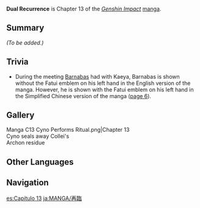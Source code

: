 {{Stub|Add summary and characters}}
{{Manga Infobox
|title      = Dual Recurrence
|image      = Manga Chapter 13 Cover 1.png<!--<gallery>
|Part 1
Manga Chapter 13 Cover 2.png|Part 2
</gallery>-->
|chapter    = 13
|characters = 
|prev       = Unshrouded Resolution
|next       = Malignant Illness
|link       = https://genshin.hoyoverse.com/en/manga/detail/104888
}}
{{Description|The path of redemption is set for [[Collei]]. As she is about to start a new life, a mysterious foe from her past appears before her.}}
'''Dual Recurrence''' is Chapter 13 of the ''[[Genshin Impact]]'' [[manga]].

==Summary==
''(To be added.)''

==Trivia==
* During the meeting [[Barnabas]] had with Kaeya, Barnabas is shown without the Fatui emblem on his left hand in the English version of the manga. However, he is shown with the Fatui emblem on his left hand in the Simplified Chinese version of the manga ([https://ys.mihoyo.com/main/manga/detail/3756?mute=1 page 6]).

==Gallery==
<gallery>
Manga C13 Cyno Performs Ritual.png|Chapter 13<br />Cyno seals away Collei's<br />Archon residue
</gallery>

==Other Languages==
{{Other Languages
|en      = Dual Recurrence
|zhs     = 再临
|zhs_rm  = Zàilín
|zht     = 再臨
|zht_rm  = Zàilín
|zh_tl   = Second Coming
|ja      = 再臨
|ja_rm   = Sairin
|ja_tl   = Second Coming
|ko      = {{tt|재림|再臨}}
|ko_rm   = Jaerim
|ko_tl   = Second Coming
<!--|es  = not yet localized-->
|es_tl   = 
<!--|fr  = not yet localized-->
|fr_tl   = 
|ru      = Возвращение
|ru_tl   = Return
|th      = มาอีกครั้ง
|th_rm   = 
|th_tl   = 
|vi      = {{tt|Giáng Lâm|降臨}}
|vi_tl   = 
|de      = Das Wiedersehen
|de_tl   = The Reunion
|id      = Datang Kembali
|id_tl   = Coming Again
<!--|pt  = not yet localized-->
|pt_tl   = 
|tr      = 
|tr_tl   = 
|it      = 
|it_tl   = 
}}

==Navigation==
{{Manga Navbox}}
[[es:Capítulo 13]]
[[ja:MANGA/再臨]]
